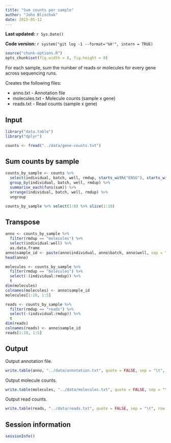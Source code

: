 ```yaml
---
title: "Sum counts per sample"
author: "John Blischak"
date: 2015-05-12
---
```


**Last updated:** `r Sys.Date()`

**Code version:** `r system("git log -1 --format='%H'", intern = TRUE)`

```r
source("chunk-options.R")
opts_chunk$set(fig.width = 8, fig.height = 8)
```

For each sample, sum the number of reads or molecules for every gene across sequencing runs.

Creates the following files:

*  anno.txt - Annotation file
*  molecules.txt - Molecule counts (sample x gene)
*  reads.txt - Read counts (sample x gene)

## Input

```r
library("data.table")
library("dplyr")
```

```r
counts <- fread("../data/gene-counts.txt")
```

## Sum counts by sample

```r
counts_by_sample <- counts %>%
  select(individual, batch, well, rmdup, starts_with("ENSG"), starts_with("ERCC")) %>%
  group_by(individual, batch, well, rmdup) %>%
  summarise_each(funs(sum)) %>%
  arrange(individual, batch, well, rmdup) %>%
  ungroup
```

```r
counts_by_sample %>% select(1:8) %>% slice(1:10)
```

## Transpose

```r
anno <- counts_by_sample %>%
  filter(rmdup == "molecules") %>%
  select(individual:well) %>%
  as.data.frame
anno$sample_id <- paste(anno$individual, anno$batch, anno$well, sep = ".")
head(anno)
```

```r
molecules <- counts_by_sample %>%
  filter(rmdup == "molecules") %>%
  select(-(individual:rmdup)) %>%
  t
dim(molecules)
colnames(molecules) <- anno$sample_id
molecules[1:10, 1:5]
```

```r
reads <- counts_by_sample %>%
  filter(rmdup == "reads") %>%
  select(-(individual:rmdup)) %>%
  t
dim(reads)
colnames(reads) <- anno$sample_id
reads[1:10, 1:5]
```

## Output

Output annotation file.

```r
write.table(anno, "../data/annotation.txt", quote = FALSE, sep = "\t", row.names = FALSE)
```

Output molecule counts.

```r
write.table(molecules, "../data/molecules.txt", quote = FALSE, sep = "\t", row.names = FALSE)
```

Output read counts.

```r
write.table(reads, "../data/reads.txt", quote = FALSE, sep = "\t", row.names = FALSE)
```

## Session information

```r
sessionInfo()
```
